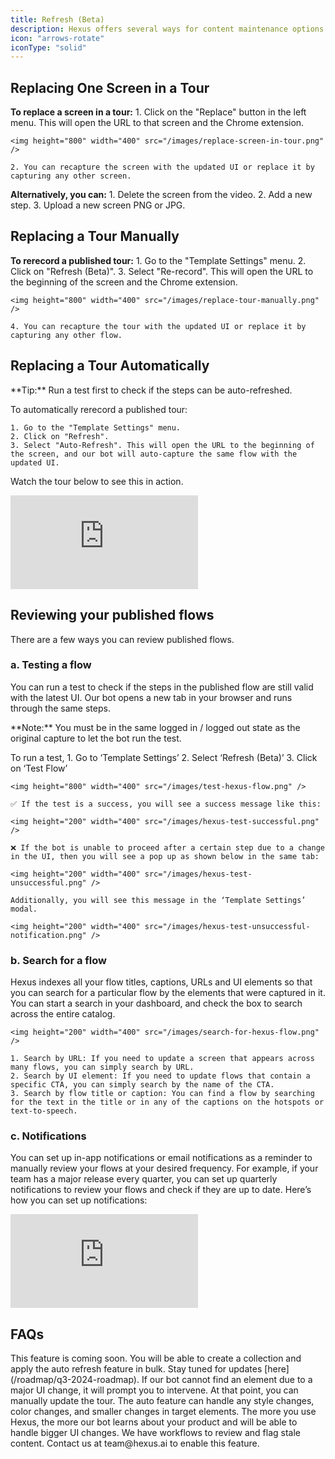 ```yaml
---
title: Refresh (Beta)
description: Hexus offers several ways for content maintenance options when your UI changes. Here are the options.
icon: "arrows-rotate"
iconType: "solid"
---
```


## Replacing One Screen in a Tour

**To replace a screen in a tour:**
    1. Click on the "Replace" button in the left menu. This will open the URL to that screen and the Chrome extension.

    <img height="800" width="400" src="/images/replace-screen-in-tour.png" />

    2. You can recapture the screen with the updated UI or replace it by capturing any other screen.

**Alternatively, you can:**
    1. Delete the screen from the video.
    2. Add a new step.
    3. Upload a new screen PNG or JPG.

## Replacing a Tour Manually

**To rerecord a published tour:**
    1. Go to the "Template Settings" menu.
    2. Click on "Refresh (Beta)".
    3. Select "Re-record". This will open the URL to the beginning of the screen and the Chrome extension.

    <img height="800" width="400" src="/images/replace-tour-manually.png" />

    4. You can recapture the tour with the updated UI or replace it by capturing any other flow.

## Replacing a Tour Automatically

<Tip>
  **Tip:** Run a test first to check if the steps can be auto-refreshed.
</Tip>

To automatically rerecord a published tour:

    1. Go to the "Template Settings" menu.
    2. Click on "Refresh".
    3. Select "Auto-Refresh". This will open the URL to the beginning of the screen, and our bot will auto-capture the same flow with the updated UI.

Watch the tour below to see this in action.

<div style={{ position: 'relative', width: '100%', paddingTop: '56.5%' }}>
  <iframe
    src="https://app.usehexus.com/embed/f7508e29-6bbd-473a-ba67-32b8c32a7713"
    title="Replace a Hexus Tour Automatically"
    frameborder="0"
    allow="accelerometer; autoplay; clipboard-write; encrypted-media; gyroscope; picture-in-picture"
    allowfullscreen
    style={{ position: 'absolute', top: 0, left: 0, width: '100%', height: '100%' }}
  ></iframe>
</div>

## Reviewing your published flows

There are a few ways you can review published flows. 

### a. Testing a flow

You can run a test to check if the steps in the published flow are still valid with the latest UI. Our bot opens a new tab in your browser and runs through the same steps.

<Note>
    **Note:** You must be in the same logged in / logged out state as the original capture to let the bot run the test.
</Note>

To run a test,
    1. Go to ‘Template Settings’
    2. Select ‘Refresh (Beta)’
    3. Click on ‘Test Flow’

    <img height="800" width="400" src="/images/test-hexus-flow.png" />

    ✅ If the test is a success, you will see a success message like this:

    <img height="200" width="400" src="/images/hexus-test-successful.png" />

    ❌ If the bot is unable to proceed after a certain step due to a change in the UI, then you will see a pop up as shown below in the same tab:

    <img height="200" width="400" src="/images/hexus-test-unsuccessful.png" />

    Additionally, you will see this message in the ‘Template Settings’ modal.

    <img height="200" width="400" src="/images/hexus-test-unsuccessful-notification.png" />

### b. Search for a flow

Hexus indexes all your flow titles, captions, URLs and UI elements so that you can search for a particular flow by the elements that were captured in it. You can start a search in your dashboard, and check the box to search across the entire catalog.
    
    <img height="200" width="400" src="/images/search-for-hexus-flow.png" />
    
    1. Search by URL: If you need to update a screen that appears across many flows, you can simply search by URL.
    2. Search by UI element: If you need to update flows that contain a specific CTA, you can simply search by the name of the CTA.
    3. Search by flow title or caption: You can find a flow by searching for the text in the title or in any of the captions on the hotspots or text-to-speech.

### c. Notifications

You can set up in-app notifications or email notifications as a reminder to manually review your flows at your desired frequency. For example, if your team has a major release every quarter, you can set up quarterly notifications to review your flows and check if they are up to date. Here’s how you can set up notifications:

<div style={{ position: 'relative', width: '100%', paddingTop: '53.5%' }}>
  <iframe
    src="https://app.usehexus.com/embed/7813002e-f28b-4952-8743-c1d7ec6ab627"
    title="Hexus Flow Review Notification"
    frameborder="0"
    allow="accelerometer; autoplay; clipboard-write; encrypted-media; gyroscope; picture-in-picture"
    allowfullscreen
    style={{ position: 'absolute', top: 0, left: 0, width: '100%', height: '100%' }}
  ></iframe>
</div>

## FAQs
<AccordionGroup>
  <Accordion title="Can I auto-refresh multiple tours at once?">
    This feature is coming soon. You will be able to create a collection and apply the auto refresh feature in bulk. Stay tuned for updates [here](/roadmap/q3-2024-roadmap).
  </Accordion>

  <Accordion title="What if there is a major change in the flow?">
    If our bot cannot find an element due to a major UI change, it will prompt you to intervene. At that point, you can manually update the tour.
  </Accordion>

  <Accordion title="What kind of changes does the auto feature handle?">
    The auto feature can handle any style changes, color changes, and smaller changes in target elements. The more you use Hexus, the more our bot learns about your product and will be able to handle bigger UI changes.
  </Accordion>

  <Accordion title="How to auto flag stale content?">
    We have workflows to review and flag stale content. Contact us at team@hexus.ai to enable this feature.
  </Accordion>
</AccordionGroup>

